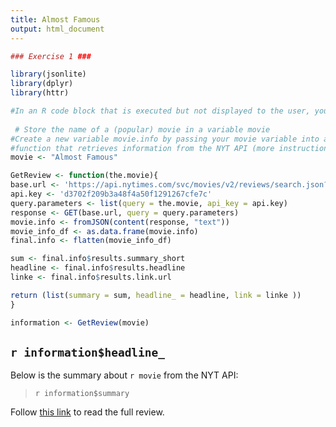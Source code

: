 ```yaml
---
title: Almost Famous
output: html_document
---
```


```r
### Exercise 1 ###

library(jsonlite)
library(dplyr)
library(httr)

#In an R code block that is executed but not displayed to the user, you should do the following:
  
 # Store the name of a (popular) movie in a variable movie
#Create a new variable movie.info by passing your movie variable into a 
#function that retrieves information from the NYT API (more instructions in the exercise.R) file
movie <- "Almost Famous"

GetReview <- function(the.movie){
base.url <- 'https://api.nytimes.com/svc/movies/v2/reviews/search.json?'
api.key <- 'd3702f209b3a48f4a50f1291267cfe7c'
query.parameters <- list(query = the.movie, api_key = api.key)
response <- GET(base.url, query = query.parameters)
movie.info <- fromJSON(content(response, "text"))
movie_info_df <- as.data.frame(movie.info)
final.info <- flatten(movie_info_df)

sum <- final.info$results.summary_short
headline <- final.info$results.headline
linke <- final.info$results.link.url

return (list(summary = sum, headline_ = headline, link = linke ))
}

information <- GetReview(movie)


```
## `r information$headline_`
Below is the summary about `r movie` from the NYT API:

>`r information$summary`

Follow [this link](`r information$link`) to read the full review.

